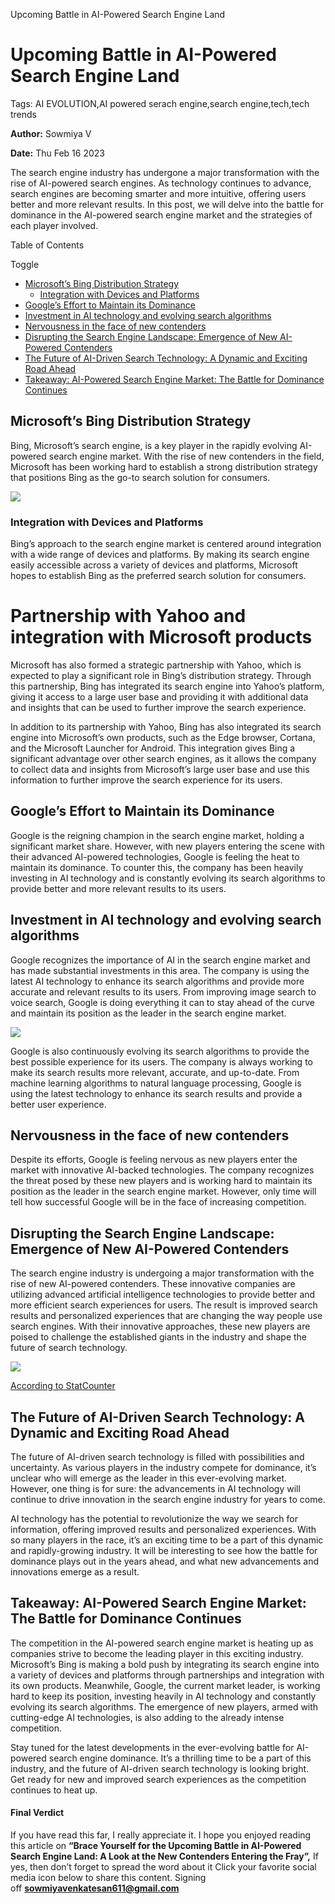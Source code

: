    Upcoming Battle in AI-Powered Search Engine Land

Upcoming Battle in AI-Powered Search Engine Land
================================================

Tags: AI EVOLUTION,AI powered serach engine,search engine,tech,tech trends

**Author:** Sowmiya V

**Date:** Thu Feb 16 2023

The search engine industry has undergone a major transformation with the rise of AI-powered search engines. As technology continues to advance, search engines are becoming smarter and more intuitive, offering users better and more relevant results. In this post, we will delve into the battle for dominance in the AI-powered search engine market and the strategies of each player involved.

Table of Contents

Toggle

*   [Microsoft’s Bing Distribution Strategy](https://recodehive.com/upcoming-battle-in-ai-powered-search-engine-land/#Microsofts_Bing_Distribution_Strategy "Microsoft’s Bing Distribution Strategy")
    *   [Integration with Devices and Platforms](https://recodehive.com/upcoming-battle-in-ai-powered-search-engine-land/#Integration_with_Devices_and_Platforms "Integration with Devices and Platforms")
*   [Google’s Effort to Maintain its Dominance](https://recodehive.com/upcoming-battle-in-ai-powered-search-engine-land/#Googles_Effort_to_Maintain_its_Dominance "Google’s Effort to Maintain its Dominance")
*   [Investment in AI technology and evolving search algorithms](https://recodehive.com/upcoming-battle-in-ai-powered-search-engine-land/#Investment_in_AI_technology_and_evolving_search_algorithms "Investment in AI technology and evolving search algorithms ")
*   [Nervousness in the face of new contenders](https://recodehive.com/upcoming-battle-in-ai-powered-search-engine-land/#Nervousness_in_the_face_of_new_contenders "Nervousness in the face of new contenders ")
*   [Disrupting the Search Engine Landscape: Emergence of New AI-Powered Contenders](https://recodehive.com/upcoming-battle-in-ai-powered-search-engine-land/#Disrupting_the_Search_Engine_Landscape_Emergence_of_New_AI-Powered_Contenders "Disrupting the Search Engine Landscape: Emergence of New AI-Powered Contenders")
*   [The Future of AI-Driven Search Technology: A Dynamic and Exciting Road Ahead](https://recodehive.com/upcoming-battle-in-ai-powered-search-engine-land/#The_Future_of_AI-Driven_Search_Technology_A_Dynamic_and_Exciting_Road_Ahead "The Future of AI-Driven Search Technology: A Dynamic and Exciting Road Ahead")
*   [Takeaway: AI-Powered Search Engine Market: The Battle for Dominance Continues](https://recodehive.com/upcoming-battle-in-ai-powered-search-engine-land/#Takeaway_AI-Powered_Search_Engine_Market_The_Battle_for_Dominance_Continues "Takeaway: AI-Powered Search Engine Market: The Battle for Dominance Continues")

Microsoft’s Bing Distribution Strategy
--------------------------------------

Bing, Microsoft’s search engine, is a key player in the rapidly evolving AI-powered search engine market. With the rise of new contenders in the field, Microsoft has been working hard to establish a strong distribution strategy that positions Bing as the go-to search solution for consumers.

![](https://recodehive.com/wp-content/uploads/2023/02/1920x1080-Hero-1024x576.webp)

### Integration with Devices and Platforms

Bing’s approach to the search engine market is centered around integration with a wide range of devices and platforms. By making its search engine easily accessible across a variety of devices and platforms, Microsoft hopes to establish Bing as the preferred search solution for consumers.

Partnership with Yahoo and integration with Microsoft products
==============================================================

Microsoft has also formed a strategic partnership with Yahoo, which is expected to play a significant role in Bing’s distribution strategy. Through this partnership, Bing has integrated its search engine into Yahoo’s platform, giving it access to a large user base and providing it with additional data and insights that can be used to further improve the search experience.

In addition to its partnership with Yahoo, Bing has also integrated its search engine into Microsoft’s own products, such as the Edge browser, Cortana, and the Microsoft Launcher for Android. This integration gives Bing a significant advantage over other search engines, as it allows the company to collect data and insights from Microsoft’s large user base and use this information to further improve the search experience for its users.

Google’s Effort to Maintain its Dominance
-----------------------------------------

Google is the reigning champion in the search engine market, holding a significant market share. However, with new players entering the scene with their advanced AI-powered technologies, Google is feeling the heat to maintain its dominance. To counter this, the company has been heavily investing in AI technology and is constantly evolving its search algorithms to provide better and more relevant results to its users.

Investment in AI technology and evolving search algorithms
----------------------------------------------------------

Google recognizes the importance of AI in the search engine market and has made substantial investments in this area. The company is using the latest AI technology to enhance its search algorithms and provide more accurate and relevant results to its users. From improving image search to voice search, Google is doing everything it can to stay ahead of the curve and maintain its position as the leader in the search engine market.

![](https://recodehive.com/wp-content/uploads/2023/02/2007-14-SEO-Evolution-image-1-WhyGoogleAlgorithm.jpg)

Google is also continuously evolving its search algorithms to provide the best possible experience for its users. The company is always working to make its search results more relevant, accurate, and up-to-date. From machine learning algorithms to natural language processing, Google is using the latest technology to enhance its search results and provide a better user experience.

Nervousness in the face of new contenders
-----------------------------------------

Despite its efforts, Google is feeling nervous as new players enter the market with innovative AI-backed technologies. The company recognizes the threat posed by these new players and is working hard to maintain its position as the leader in the search engine market. However, only time will tell how successful Google will be in the face of increasing competition.

Disrupting the Search Engine Landscape: Emergence of New AI-Powered Contenders
------------------------------------------------------------------------------

The search engine industry is undergoing a major transformation with the rise of new AI-powered contenders. These innovative companies are utilizing advanced artificial intelligence technologies to provide better and more efficient search experiences for users. The result is improved search results and personalized experiences that are changing the way people use search engines. With their innovative approaches, these new players are poised to challenge the established giants in the industry and shape the future of search technology.

![](https://recodehive.com/wp-content/uploads/2023/02/image-1024x231.png)

[According to StatCounter](https://gs.statcounter.com/search-engine-market-share)

The Future of AI-Driven Search Technology: A Dynamic and Exciting Road Ahead
----------------------------------------------------------------------------

The future of AI-driven search technology is filled with possibilities and uncertainty. As various players in the industry compete for dominance, it’s unclear who will emerge as the leader in this ever-evolving market. However, one thing is for sure: the advancements in AI technology will continue to drive innovation in the search engine industry for years to come.

AI technology has the potential to revolutionize the way we search for information, offering improved results and personalized experiences. With so many players in the race, it’s an exciting time to be a part of this dynamic and rapidly-growing industry. It will be interesting to see how the battle for dominance plays out in the years ahead, and what new advancements and innovations emerge as a result.

Takeaway: AI-Powered Search Engine Market: The Battle for Dominance Continues
-----------------------------------------------------------------------------

The competition in the AI-powered search engine market is heating up as companies strive to become the leading player in this exciting industry. Microsoft’s Bing is making a bold push by integrating its search engine into a variety of devices and platforms through partnerships and integration with its own products. Meanwhile, Google, the current market leader, is working hard to keep its position, investing heavily in AI technology and constantly evolving its search algorithms. The emergence of new players, armed with cutting-edge AI technologies, is also adding to the already intense competition.

Stay tuned for the latest developments in the ever-evolving battle for AI-powered search engine dominance. It’s a thrilling time to be a part of this industry, and the future of AI-driven search technology is looking bright. Get ready for new and improved search experiences as the competition continues to heat up.

#### Final Verdict

If you have read this far, I really appreciate it. I hope you enjoyed reading this article on **“**B**race Yourself for the Upcoming Battle in AI-Powered Search Engine Land: A Look at the New Contenders Entering the Fray”,** If yes, then don’t forget to spread the word about it Click your favorite social media icon below to share this content. Signing off **sowmiyavenkatesan611@gmail.com**